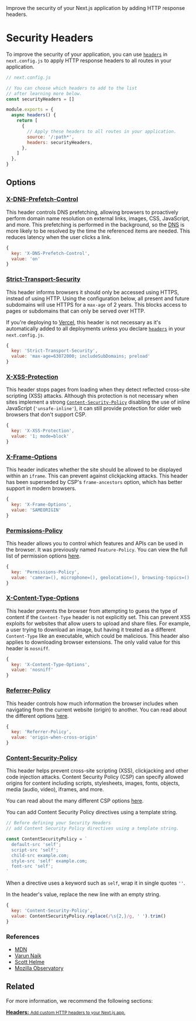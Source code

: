 <PageMeta>
   Improve the security of your Next.js application by adding HTTP response headers.
</PageMeta>

# Security Headers

To improve the security of your application, you can use [`headers`](/docs/api-reference/next.config.js/headers.md) in `next.config.js` to apply HTTP response headers to all routes in your application.

```jsx
// next.config.js

// You can choose which headers to add to the list
// after learning more below.
const securityHeaders = []

module.exports = {
  async headers() {
    return [
      {
        // Apply these headers to all routes in your application.
        source: '/:path*',
        headers: securityHeaders,
      },
    ]
  },
}
```

## Options

### [X-DNS-Prefetch-Control](https://developer.mozilla.org/en-US/docs/Web/HTTP/Headers/X-DNS-Prefetch-Control)

This header controls DNS prefetching, allowing browsers to proactively perform domain name resolution on external links, images, CSS, JavaScript, and more. This prefetching is performed in the background, so the [DNS](https://developer.mozilla.org/en-US/docs/Glossary/DNS) is more likely to be resolved by the time the referenced items are needed. This reduces latency when the user clicks a link.

```jsx
{
  key: 'X-DNS-Prefetch-Control',
  value: 'on'
}
```

### [Strict-Transport-Security](https://developer.mozilla.org/en-US/docs/Web/HTTP/Headers/Strict-Transport-Security)

This header informs browsers it should only be accessed using HTTPS, instead of using HTTP. Using the configuration below, all present and future subdomains will use HTTPS for a `max-age` of 2 years. This blocks access to pages or subdomains that can only be served over HTTP.

If you're deploying to [Vercel](https://vercel.com/docs/concepts/edge-network/headers#strict-transport-security?utm_source=next-site&utm_medium=docs&utm_campaign=next-website), this header is not necessary as it's automatically added to all deployments unless you declare [`headers`](/docs/api-reference/next.config.js/headers.md) in your `next.config.js`.

```jsx
{
  key: 'Strict-Transport-Security',
  value: 'max-age=63072000; includeSubDomains; preload'
}
```

### [X-XSS-Protection](https://developer.mozilla.org/en-US/docs/Web/HTTP/Headers/X-XSS-Protection)

This header stops pages from loading when they detect reflected cross-site scripting (XSS) attacks. Although this protection is not necessary when sites implement a strong [`Content-Security-Policy`](#content-security-policy) disabling the use of inline JavaScript (`'unsafe-inline'`), it can still provide protection for older web browsers that don't support CSP.

```jsx
{
  key: 'X-XSS-Protection',
  value: '1; mode=block'
}
```

### [X-Frame-Options](https://developer.mozilla.org/en-US/docs/Web/HTTP/Headers/X-Frame-Options)

This header indicates whether the site should be allowed to be displayed within an `iframe`. This can prevent against clickjacking attacks. This header has been superseded by CSP's `frame-ancestors` option, which has better support in modern browsers.

```jsx
{
  key: 'X-Frame-Options',
  value: 'SAMEORIGIN'
}
```

### [Permissions-Policy](https://developer.mozilla.org/en-US/docs/Web/HTTP/Headers/Feature-Policy)

This header allows you to control which features and APIs can be used in the browser. It was previously named `Feature-Policy`. You can view the full list of permission options [here](https://www.w3.org/TR/permissions-policy-1/).

```jsx
{
  key: 'Permissions-Policy',
  value: 'camera=(), microphone=(), geolocation=(), browsing-topics=()'
}
```

### [X-Content-Type-Options](https://developer.mozilla.org/en-US/docs/Web/HTTP/Headers/X-Content-Type-Options)

This header prevents the browser from attempting to guess the type of content if the `Content-Type` header is not explicitly set. This can prevent XSS exploits for websites that allow users to upload and share files. For example, a user trying to download an image, but having it treated as a different `Content-Type` like an executable, which could be malicious. This header also applies to downloading browser extensions. The only valid value for this header is `nosniff`.

```jsx
{
  key: 'X-Content-Type-Options',
  value: 'nosniff'
}
```

### [Referrer-Policy](https://scotthelme.co.uk/a-new-security-header-referrer-policy/)

This header controls how much information the browser includes when navigating from the current website (origin) to another. You can read about the different options [here](https://scotthelme.co.uk/a-new-security-header-referrer-policy/).

```jsx
{
  key: 'Referrer-Policy',
  value: 'origin-when-cross-origin'
}
```

### [Content-Security-Policy](https://developer.mozilla.org/en-US/docs/Web/HTTP/CSP)

This header helps prevent cross-site scripting (XSS), clickjacking and other code injection attacks. Content Security Policy (CSP) can specify allowed origins for content including scripts, stylesheets, images, fonts, objects, media (audio, video), iframes, and more.

You can read about the many different CSP options [here](https://developer.mozilla.org/en-US/docs/Web/HTTP/CSP).

You can add Content Security Policy directives using a template string.

```jsx
// Before defining your Security Headers
// add Content Security Policy directives using a template string.

const ContentSecurityPolicy = `
  default-src 'self';
  script-src 'self';
  child-src example.com;
  style-src 'self' example.com;
  font-src 'self';
`
```

When a directive uses a keyword such as `self`, wrap it in single quotes `''`.

In the header's value, replace the new line with an empty string.

```jsx
{
  key: 'Content-Security-Policy',
  value: ContentSecurityPolicy.replace(/\s{2,}/g, ' ').trim()
}
```

### References

- [MDN](https://developer.mozilla.org)
- [Varun Naik](https://blog.vnaik.com/posts/web-attacks.html)
- [Scott Helme](https://scotthelme.co.uk)
- [Mozilla Observatory](https://observatory.mozilla.org/)

## Related

For more information, we recommend the following sections:

<div className="card">
  <a href="/docs/api-reference/next.config.js/headers.md">
    <b>Headers:</b>
    <small>Add custom HTTP headers to your Next.js app.</small>
  </a>
</div>

